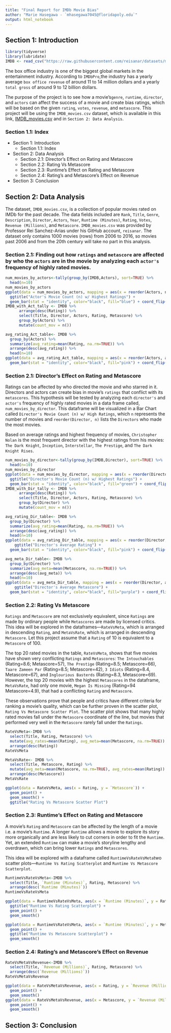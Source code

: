 ```yaml
---
title: "Final Report for IMDb Movie Bias"
author: "Marie Hasegawa - `mhasegawa7045@floridapoly.edu`"
output: html_notebook
---
```



## Section 1: Introduction
```r
library(tidyverse)
library(lubridate)
IMDB <- read_csv("https://raw.githubusercontent.com/reisanar/datasets/master/IMDB_movies.csv")
```
The box office industry is one of the biggest global markets in the entertainment industry. According to `IMDbPro`,the industry has a yearly average ` box office revenue` of around 11 to 14 million dollars and a yearly `total gross` of around 9 to 12 billion dollars.

The purpose of the project is to see how a movie's`genre`, `runtime`, `director`, and `actors` can affect the success of a movie and create bias ratings, which will be based on the given `rating`, `votes`, `revenue`, and `metascore`. This project will be using the `IMDB_movies.csv` dataset, which is available in this link, [IMDB_movies.csv](https://github.com/reisanar/datasets/blob/master/IMDB_movies.csv) and in `Section 2: Data Analysis`.

### Section 1.1: Index
* Section 1: Introduction
  * Section 1.1: Index
* Section 2: Data Analysis
  * Section 2.1: Director's Effect on Rating and Metascore
  * Section 2.2: Rating Vs Metascore
  * Section 2.3: Runtime's Effect on Rating and Metascore
  * Section 2.4: Rating's and Metascore's Effect on Revenue
* Section 3: Conclusion

## Section 2: Data Analysis

The dataset, `IMDB_movies.csv`, is a collection of popular movies rated on IMDb for the past decade. The data fields included are `Rank`, `Title`, `Genre`, `Description`, `Director`, `Actors`, `Year`, `Runtime (Minutes)`, `Rating`, `Votes`, `Revenue (Millions)`, and `Metascore`. `IMDB_movies.csv` was provided by Professor Rei Sanchez-Arias under his GitHub account, `reisanar`. The dataset only contains 1000 movies (rows) from 2006 to 2016, so movies past 2006 and from the 20th century will take no part in this analysis. 


### Section 2.1: Finding out how `ratings` and `metascore` are affected by who the  `actors` are in the movie by analyzing each `actor's` frequency of highly rated movies.

```r
num_movies_by_actors<-tally(group_by(IMDB,Actors), sort=TRUE) %>%
  head(n=10)
num_movies_by_actors
ggplot(data = num_movies_by_actors, mapping = aes(x = reorder(Actors, n), n)) +
  ggtitle("Actor's Movie Count (n) w/ Highest Ratings") +
  geom_bar(stat = "identity", color="black", fill="blue") + coord_flip()
IMDB_with_Act_tally <- IMDB %>%
      arrange(desc(Rating)) %>%
      select(Title, Director, Actors, Rating, Metascore) %>% 
      group_by(Actors) %>% 
      mutate(count_mov = n())
```
```r
avg_rating_Act_table<- IMDB %>% 
  group_by(Actors) %>%
  summarize(avg_rating=mean(Rating, na.rm=TRUE)) %>%
  arrange(desc(avg_rating)) %>%
  head(n=10)
ggplot(data = avg_rating_Act_table, mapping = aes(x = reorder(Actors, avg_rating), avg_rating)) + 
  geom_bar(stat = "identity", color="black", fill="pink") + coord_flip()
```













### Section 2.1: Director's Effect on Rating and Metascore

Ratings can be affected by who directed the movie and who starred in it. Directors and actors can create bias in movie's `ratings` that conflict with its `metascores`. This hypothesis will be tested by analyzing each `director's` and `actor's` frequency of highly rated movies in a data frame called, `num_movies_by_director`. This dataframe will be visualized in a Bar Chart called `Director's Movie Count (n) w/ High Ratings`, which `n` represents the number of movies and `reorder(Director, n)` lists the `Directors` who made the most movies.

Based on average ratings and highest frequency of movies, `Christopher Nolan` is the most frequent director with the highest ratings from his movies: `The Dark Knight`, `Inception	`, `Interstellar`, `The Prestige`, and `The Dark Knight Rises`.  


```r
num_movies_by_director<-tally(group_by(IMDB,Director), sort=TRUE) %>%
  head(n=10)
num_movies_by_director
ggplot(data = num_movies_by_director, mapping = aes(x = reorder(Director, n), n)) +
  ggtitle("Director's Movie Count (n) w/ Highest Ratings") +
  geom_bar(stat = "identity", color="black", fill="green") + coord_flip()
IMDB_with_Dir_tally <- IMDB %>%
      arrange(desc(Rating)) %>%
      select(Title, Director, Actors, Rating, Metascore) %>% 
      group_by(Director) %>% 
      mutate(count_mov = n())
```
```r
avg_rating_Dir_table<- IMDB %>% 
  group_by(Director) %>%
  summarize(avg_rating=mean(Rating, na.rm=TRUE)) %>%
  arrange(desc(avg_rating)) %>%
  head(n=10)
ggplot(data = avg_rating_Dir_table, mapping = aes(x = reorder(Director, avg_rating), avg_rating)) + 
    ggtitle("Director's Average Rating") +
  geom_bar(stat = "identity", color="black", fill="pink") + coord_flip()
```
```r
avg_meta_Dir_table<- IMDB %>% 
  group_by(Director) %>%
  summarize(avg_meta=mean(Metascore, na.rm=TRUE)) %>%
  arrange(desc(avg_meta)) %>%
  head(n=10)
ggplot(data = avg_meta_Dir_table, mapping = aes(x = reorder(Director, avg_meta), avg_meta)) + 
    ggtitle("Director's Average Metascore") +
  geom_bar(stat = "identity", color="black", fill="purple") + coord_flip()
```

















### Section 2.2: Rating Vs Metascore
`Ratings` and `Metascore` are not exclusively equivalent, since `Ratings` are made by ordinary people while `Metascores` are made by licensed critics. This idea will be explored in the dataframes---`RateVsMeta`, which is arranged in descending `Rating`, and `MetaVsRate`, which is arranged in descending `Metascore`. Let this project assume that a `Rating` of 10 is equivalent to a `Metascore` of 100.

The top 20 rated movies in the table, `RateVsMeta`, shows that five movies have shown very conflicting `Ratings` and `Metascores`: `The Intouchables`	(Rating=8.6; Metascore=57), `The Prestige`	(Rating=8.5;	Metascore=66), `Taare Zameen Par`	(Rating=8.5;	Metascore=42), `3 Idiots`	(Rating=8.4, Metascore=67), and `Inglourious Basterds`	(Rating=8.3,	Metascore=69). However, the top 20 movies with the highest `Metascores` in the dataframe, `MetaVsRate`, had only one movie, `Megan Is Missing`	(Rating=94	Metascore=4.9), that had a conflicting `Rating` and `Metascore`.

These observations prove that people and critics have different criteria for ranking a movie's quality, which can be further proven in the scatter plot, `Rating Vs Metascore Scatter Plot`. The scatter plot shows that many highly rated movies fall under the `Metascore` coordinate of the line, but movies that performed very well in the `Metascore` rarely fall under the `Ratings`. 
```r
RateVsMeta<-IMDB %>%
  select(Title, Rating, Metascore) %>%
  mutate(avg_rates=mean(Rating), avg_meta=mean(Metascore, na.rm=TRUE)) %>%
  arrange(desc(Rating))
RateVsMeta

MetaVsRate<- IMDB %>%
  select(Title, Metascore, Rating) %>%
  mutate(avg_meta=mean(Metascore, na.rm=TRUE), avg_rates=mean(Rating)) %>%
  arrange(desc(Metascore))
MetaVsRate

ggplot(data = RateVsMeta, aes(x = Rating, y = `Metascore`)) + 
  geom_point() +
  geom_smooth() +
  ggtitle("Rating Vs Metascore Scatter Plot") 


```




### Section 2.3: Runtime's Effect on Rating and Metascore
A movie's `Rating` and `Metascore` can be affected by the length of a movie i.e. a movie's `Runtime`. A longer `Runtime` allows a movie to explore its story more organically and are less likely to cut corners in order to fit the `Runtime`. Yet, an extended `Runtime` can make a movie's storyline lengthy and overdrawn, which can bring lower `Ratings` and `Metascores`.

This idea will be explored with a dataframe called `RuntimeVsRateVsMeta`two scatter plots---`Runtime Vs Rating Scatterplot` and `Runtime Vs Metascore Scatterplot`. 
```r
RuntimeVsRateVsMeta<-IMDB %>%
  select(Title, `Runtime (Minutes)`, Rating, Metascore) %>%
  arrange(desc(`Runtime (Minutes)`))
RuntimeVsRateVsMeta

ggplot(data = RuntimeVsRateVsMeta, aes(x = `Runtime (Minutes)`, y = Rating)) + 
  ggtitle("Runtime Vs Rating Scatterplot") +
  geom_point() +
  geom_smooth()

ggplot(data = RuntimeVsRateVsMeta, aes(x = `Runtime (Minutes)`, y = Metascore)) + 
  geom_point() +
  ggtitle("Runtime Vs Metascore Scatterplot") +
  geom_smooth()
```















### Section 2.4: Rating's and Metascore's Effect on Revenue
```r
RateVsMetaVsRevenue<-IMDB %>%
  select(Title, `Revenue (Millions)`, Rating, Metascore) %>%
  arrange(desc(`Revenue (Millions)`))
RateVsMetaVsRevenue

ggplot(data = RateVsMetaVsRevenue, aes(x = Rating, y = `Revenue (Millions)`)) + 
  geom_point() +
  geom_smooth()
ggplot(data = RateVsMetaVsRevenue, aes(x = Metascore, y = `Revenue (Millions)`)) + 
  geom_point() +
  geom_smooth()
```

## Section 3: Conclusion


















